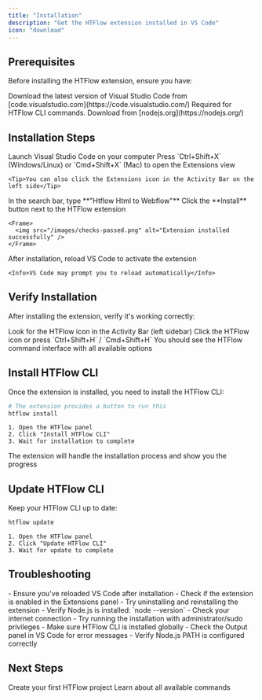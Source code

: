 ```yaml
---
title: "Installation"
description: "Get the HTFlow extension installed in VS Code"
icon: "download"
---
```


## Prerequisites

Before installing the HTFlow extension, ensure you have:

<AccordionGroup>
  <Accordion title="VS Code 1.99.0 or higher" icon="window">
    Download the latest version of Visual Studio Code from [code.visualstudio.com](https://code.visualstudio.com/)
  </Accordion>
  <Accordion title="Node.js" icon="node-js">
    Required for HTFlow CLI commands. Download from [nodejs.org](https://nodejs.org/)
  </Accordion>
</AccordionGroup>

## Installation Steps

<Steps>
  <Step title="Open VS Code">
    Launch Visual Studio Code on your computer
  </Step>
  
  <Step title="Open Extensions Panel">
    Press `Ctrl+Shift+X` (Windows/Linux) or `Cmd+Shift+X` (Mac) to open the Extensions view
    
    <Tip>You can also click the Extensions icon in the Activity Bar on the left side</Tip>
  </Step>
  
  <Step title="Search for HTFlow">
    In the search bar, type **"Htflow Html to Webflow"**
  </Step>
  
  <Step title="Install the Extension">
    Click the **Install** button next to the HTFlow extension
    
    <Frame>
      <img src="/images/checks-passed.png" alt="Extension installed successfully" />
    </Frame>
  </Step>
  
  <Step title="Reload VS Code">
    After installation, reload VS Code to activate the extension
    
    <Info>VS Code may prompt you to reload automatically</Info>
  </Step>
</Steps>

## Verify Installation

After installing the extension, verify it's working correctly:

<Steps>
  <Step title="Check Activity Bar">
    Look for the HTFlow icon in the Activity Bar (left sidebar)
  </Step>
  
  <Step title="Open HTFlow Panel">
    Click the HTFlow icon or press `Ctrl+Shift+H` / `Cmd+Shift+H`
  </Step>
  
  <Step title="Verify Commands">
    You should see the HTFlow command interface with all available options
  </Step>
</Steps>

## Install HTFlow CLI

Once the extension is installed, you need to install the HTFlow CLI:

<CodeGroup>

```bash Terminal
# The extension provides a button to run this
htflow install
```

```text Extension UI
1. Open the HTFlow panel
2. Click "Install HTFlow CLI"
3. Wait for installation to complete
```

</CodeGroup>

<Check>
The extension will handle the installation process and show you the progress
</Check>

## Update HTFlow CLI

Keep your HTFlow CLI up to date:

<CodeGroup>

```bash Terminal
htflow update
```

```text Extension UI
1. Open the HTFlow panel
2. Click "Update HTFlow CLI"
3. Wait for update to complete
```

</CodeGroup>

## Troubleshooting

<AccordionGroup>
  <Accordion title="Extension not appearing" icon="triangle-exclamation">
    - Ensure you've reloaded VS Code after installation
    - Check if the extension is enabled in the Extensions panel
    - Try uninstalling and reinstalling the extension
  </Accordion>
  
  <Accordion title="HTFlow CLI installation fails" icon="circle-xmark">
    - Verify Node.js is installed: `node --version`
    - Check your internet connection
    - Try running the installation with administrator/sudo privileges
  </Accordion>
  
  <Accordion title="Commands not working" icon="gear">
    - Make sure HTFlow CLI is installed globally
    - Check the Output panel in VS Code for error messages
    - Verify Node.js PATH is configured correctly
  </Accordion>
</AccordionGroup>

## Next Steps

<CardGroup cols={2}>
  <Card title="Quick Start Guide" icon="bolt" href="/htflow/quick-start">
    Create your first HTFlow project
  </Card>
  <Card title="Command Reference" icon="terminal" href="/htflow/commands/package-management">
    Learn about all available commands
  </Card>
</CardGroup>


